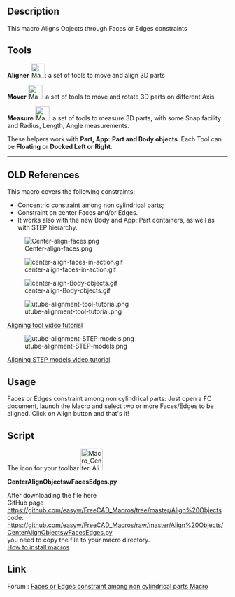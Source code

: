 <languages/>
{{VeryImportantMessage|These tools are now included in the [[Manipulator Workbench|Manipulator Workbench]]. Install this workbench for the latest updates on these tools.}}

{{Macro
|Name=Center Faces of Parts
|Icon=Macro_Center_Align_Objects_with_Faces_or_Edges.svg
|Description=This macro Aligns Objects through Faces or Edges constraints. These tools are now included in the [https://github.com/easyw/Manipulator Manipulator Workbench]. Install this workbench for the latest updates on these tools.
|Author=easyw-fc
|Version=1.5.3
|Date=2017-10-01
|FCVersion=All
|Download=[https://www.freecadweb.org/wiki/images/e/ee/Macro_Center_Align_Objects_with_Faces_or_Edges.svg ToolBar Icon]<br/>[https://www.freecadweb.org/wiki/images/3/3d/Manipulator_Mover.svg Mover-icon]<br/>[https://www.freecadweb.org/wiki/images/1/10/Manipulator_Caliper.svg Caliper-icon]
}}

==Description==
This macro Aligns Objects through Faces or Edges constraints

{{Codeextralink|https://raw.githubusercontent.com/easyw/FreeCAD_Macros/master/Align%20Objects/CenterAlignObjectswFacesEdges.py}}

== Tools ==

'''Aligner''' [[File:Macro_Center_Align_Objects_with_Faces_or_Edges.svg|32px]]: a set of tools to move and align 3D parts

'''Mover'''  [[File:Manipulator_Mover.svg|32px]]:  a set of tools to move and rotate 3D parts on different Axis

'''Measure''' [[File:Manipulator_Caliper.svg|32px]]: a set of tools to measure 3D parts, with some Snap facility and Radius, Length, Angle measurements. 

These helpers work with '''Part, App::Part and Body objects'''.
Each Tool can be '''Floating''' or '''Docked Left or Right'''.

----

== OLD References ==

This macro covers the following constraints:
* Concentric constraint among non cylindrical parts;
* Constraint on center Faces and/or Edges.
* It works also with the new Body and App::Part containers, as well as with STEP hierarchy.

[[File:Center-align-faces.png ]]

[[File:center-align-faces-in-action.gif]]

[[File:center-align-Body-objects.gif]]

[[File:utube-alignment-tool-tutorial.png]]

[https://youtu.be/qzixT157jJU Aligning tool video tutorial]

[[File:utube-alignment-STEP-models.png]]

[https://youtu.be/aQcPqhlgHBU Aligning STEP models video tutorial]


==Usage==
Faces or Edges constraint among non cylindrical parts: Just open a FC document, launch the Macro and select two or more Faces/Edges to be aligned. Click on Align button and that's it! 

==Script==
The icon for your toolbar [[File:Macro_Center_Align_Objects_with_Faces_or_Edges.png|50px|link=https://www.freecadweb.org/wiki/File:Macro_Center_Align_Objects_with_Faces_or_Edges.svg]]

'''CenterAlignObjectswFacesEdges.py'''

After downloading the file here<br />
GitHub page
<br />
https://github.com/easyw/FreeCAD_Macros/tree/master/Align%20Objects
<br />
code:
<br />
https://github.com/easyw/FreeCAD_Macros/raw/master/Align%20Objects/CenterAlignObjectswFacesEdges.py
<br />
you need to copy the file to your macro directory.
<br />
[[How to install macros|How to install macros]]

==Link==
Forum :  [http://forum.freecadweb.org/viewtopic.php?f=22&t=18655 Faces or Edges constraint among non cylindrical parts Macro]

{{clear}}